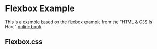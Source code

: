 

<Meta title="Examples/Layout" />

# Flexbox Example

This is a example based on the flexbox example from the "HTML & CSS Is Hard" [online book](https://internetingishard.com/html-and-css/flexbox/).

<Canvas>
  <Story story={Flexbox} />
</Canvas>

## Flexbox.css

<Source language='css' code={css} />

